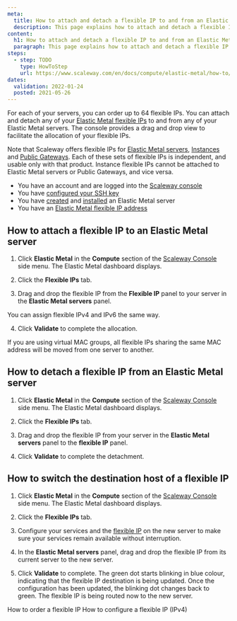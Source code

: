 ```yaml
---
meta:
  title: How to attach and detach a flexible IP to and from an Elastic Metal server
  description: This page explains how to attach and detach a flexible IP to and from an Elastic Metal server
content:
  h1: How to attach and detach a flexible IP to and from an Elastic Metal server
  paragraph: This page explains how to attach and detach a flexible IP to and from an Elastic Metal server
steps:
  - step: TODO
    type: HowToStep
    url: https://www.scaleway.com/en/docs/compute/elastic-metal/how-to/attach-detach-flexible-ip/
dates:
  validation: 2022-01-24
  posted: 2021-05-26
---
```


For each of your servers, you can order up to 64 flexible IPs. You can attach and detach any of your [Elastic Metal flexible IPs](/compute/elastic-metal/concepts/#flexible-ip) to and from any of your Elastic Metal servers. The console provides a drag and drop view to facilitate the allocation of your flexible IPs.

<Message type="important">

  Note that Scaleway offers flexible IPs for [Elastic Metal servers](/compute/elastic-metal/concepts/#elastic-metal-server), [Instances](/compute/instances/concepts/#instance) and [Public Gateways](/network/vpc/concepts/#public-gateway). Each of these sets of flexible IPs is independent, and usable only with that product. Instance flexible IPs cannot be attached to Elastic Metal servers or Public Gateways, and vice versa.

</Message>

<Message type="requirement">

- You have an account and are logged into the [Scaleway console](https://console.scaleway.com)  
- You have [configured your SSH key](/console/my-project/how-to/create-ssh-key)
- You have [created](/compute/elastic-metal/how-to/create-server) and [installed](/compute/elastic-metal/how-to/install-server) an Elastic Metal server
- You have an [Elastic Metal flexible IP address](/compute/elastic-metal/how-to/order-flexible-ip)

</Message>

## How to attach a flexible IP to an Elastic Metal server

1. Click **Elastic Metal** in the **Compute** section of the [Scaleway Console](https://console.scaleway.com) side menu. The Elastic Metal dashboard displays.

2. Click the **Flexible IPs** tab.

3. Drag and drop the flexible IP from the **Flexible IP** panel to your server in the **Elastic Metal servers** panel.

  <Message type="tip">

  You can assign flexible IPv4 and IPv6 the same way.

  </Message>

4. Click **Validate** to complete the allocation.

<Message type="note">
  If you are using virtual MAC groups, all flexible IPs sharing the same MAC
  address will be moved from one server to another.
</Message>

## How to detach a flexible IP from an Elastic Metal server

1. Click **Elastic Metal** in the **Compute** section of the [Scaleway Console](https://console.scaleway.com) side menu. The Elastic Metal dashboard displays.

2. Click the **Flexible IPs** tab.

3. Drag and drop the flexible IP from your server in the **Elastic Metal servers** panel to the **flexible IP** panel.

4. Click **Validate** to complete the detachment.

## How to switch the destination host of a flexible IP

1. Click **Elastic Metal** in the **Compute** section of the [Scaleway Console](https://console.scaleway.com) side menu. The Elastic Metal dashboard displays.

2. Click the **Flexible IPs** tab.

3. Configure your services and the [flexible IP](/compute/elastic-metal/how-to/configure-flexible-ip) on the new server to make sure your services remain available without interruption.

4. In the **Elastic Metal servers** panel, drag and drop the flexible IP from its current server to the new server.

5. Click **Validate** to complete. The green dot starts blinking in blue colour, indicating that the flexible IP destination is being updated. Once the configuration has been updated, the blinking dot changes back to green. The flexible IP is being routed now to the new server.

<Navigation title="See Also">
  <PreviousButton to="/compute/elastic-metal/how-to/order-flexible-ip/">How to order a flexible IP</PreviousButton>
  <NextButton to="/compute/elastic-metal/how-to/configure-flexible-ip/">How to configure a flexible IP (IPv4)</NextButton>
</Navigation>
